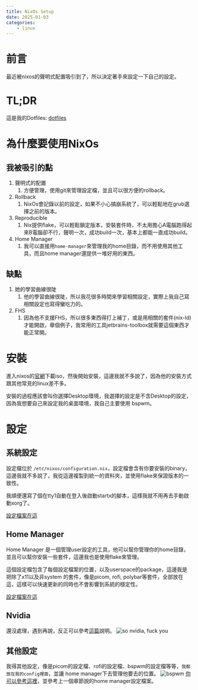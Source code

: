 ```yaml
---
title: NixOs Setup
date: 2025-01-03
categories:
    - linux
---
```


# 前言

最近被nixos的聲明式配置吸引到了，所以決定著手來設定一下自己的設定。

# TL;DR

這是我的Dotfiles: [dotfiles](https://github.com/bloodnighttw/dotfile)

# 為什麼要使用NixOs

## 我被吸引的點

1. 聲明式的配置
    1. 方便管理，使用git來管理設定檔，並且可以很方便的rollback。
2. Rollback
    1. NixOs會記錄以前的設定，如果不小心搞崩系統了，可以輕鬆地在grub選擇之前的版本。
3. Reproducible
    1. Nix提供flake，可以輕鬆鎖定版本，安裝套件時，不太用擔心A電腦跑得起來B電腦卻不行，聲明一次，成功build一次，基本上都能一直成功build。
4. Home Manager
    1. 我可以直接用`home-manager`來管理我的home目錄，而不用使用其他工具，而且home manager還提供一堆好用的東西。

## 缺點

1. 她的學習曲線很陡
    1. 他的學習曲線很陡，所以我花很多時間來學習相關設定，實際上我自己寫相關設定也寫得蠻吃力的。
2. FHS
    1. 因為他不支援FHS，所以很多東西得打上補丁，或是用相關的套件(nix-ld)才能開啟，舉個例子，我常用的工具jetbrains-toolbox就需要這個東西才能正常開。

# 安裝

進入nixos的[官網](https://nixos.org/)下載iso，然後開始安裝，這邊我就不多說了，因為他的安裝方式跟其他常見的linux差不多。

安裝的過程應該會叫你選擇Desktop環境，我選擇的設定是不含Desktop的設定，因為我想要自己來設定我的桌面環境，我自己主要使用 bspwm。

# 設定

## 系統設定

設定檔位於 `/etc/nixos/configuration.nix`，設定檔會含有你要安裝的binary，這邊我就不多說了，我從這邊複製到統一的資料夾，並使用flake來保證版本的一致性。

我順便還寫了個在tty1自動在登入後啟動startx的腳本，這樣我就不用再去手動啟動xorg了。

[設定檔案在這](https://github.com/bloodnighttw/dotfile/blob/main/nixos/configuration.nix)

## Home Manager

Home Manager 是一個管理user設定的工具，他可以幫你管理你的home目錄，並且可以幫你安裝一些套件，這邊我也是使用flake來管理。

這個設定檔包含了每個設定檔案的位置，以及userspace的package，這邊我是把除了x11以及非system 的套件，像是picom, rofi, polybar等套件，全部放在這，這樣可以快速更新的同時也不會影響到系統的穩定性。

[設定檔案在這](https://github.com/bloodnighttw/dotfile/blob/main/home-manager/home.nix)

## Nvidia

還沒處理，遇到再說，反正可以參考[這篇](https://nixos.wiki/wiki/Nvidia)說明。
![so nvidia, fuck you](https://r2.bntw.dev/NqhBNru.jpeg)

## 其他設定

我得其他設定，像是picom的設定檔、rofi的設定檔、bspwm的設定檔等等，`我都放在我的config裡面`，並讓 home manager下去管理他要去的位置。
![bspwm](https://i.imgur.com/5k5zpxH.jpeg)
[你可以參考這裡](https://github.com/bloodnighttw/dotfile/tree/main/config)，並參考上一個章節說的home manager設定檔案。
